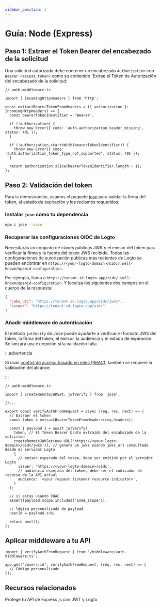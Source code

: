 ```yaml
---
sidebar_position: 3
---
```


# Guía: Node (Express)

## Paso 1: Extraer el Token Bearer del encabezado de la solicitud

Una solicitud autorizada debe contener un encabezado `Authorization` con `Bearer <access_token>` como su contenido. Extrae el Token de Autorización del encabezado de la solicitud:

```tsx
// auth_middleware.ts

import { IncomingHttpHeaders } from 'http';

const extractBearerTokenFromHeaders = ({ authorization }: IncomingHttpHeaders) => {
  const bearerTokenIdentifier = 'Bearer';

  if (!authorization) {
    throw new Error({ code: 'auth.authorization_header_missing', status: 401 });
  }

  if (!authorization.startsWith(bearerTokenIdentifier)) {
    throw new Error({ code: 'auth.authorization_token_type_not_supported', status: 401 });
  }

  return authorization.slice(bearerTokenIdentifier.length + 1);
};
```

## Paso 2: Validación del token

Para la demostración, usamos el paquete [jose](https://github.com/panva/jose) para validar la firma del token, el estado de expiración y los reclamos requeridos.

### Instalar `jose` como tu dependencia

```bash
npm i jose --save
```

### Recuperar las configuraciones OIDC de Logto

Necesitarás un conjunto de claves públicas JWK y el emisor del token para verificar la firma y la fuente del token JWS recibido. Todas las configuraciones de autorización públicas más recientes de Logto se pueden encontrar en `https://<your-logto-domain>/oidc/.well-known/openid-configuration`.

Por ejemplo, llama a `https://tenant-id.logto.app/oidc/.well-known/openid-configuration`. Y localiza los siguientes dos campos en el cuerpo de la respuesta:

```json
{
  "jwks_uri": "https://tenant-id.logto.app/oidc/jwks",
  "issuer": "https://tenant-id.logto.app/oidc"
}
```

### Añadir middleware de autenticación

El método `jwtVerify` de Jose puede ayudarte a verificar el formato JWS del token, la firma del token, el emisor, la audiencia y el estado de expiración. Se lanzará una excepción si la validación falla.

:::advertencia

Si usas [control de acceso basado en roles (RBAC)](/authorization/role-based-access-control/protect-api-resources-with-rbac), también se requiere la validación del alcance.

:::

```tsx
// auth-middleware.ts

import { createRemoteJWKSet, jwtVerify } from 'jose';

//...

export const verifyAuthFromRequest = async (req, res, next) => {
  // Extraer el token
  const token = extractBearerTokenFromHeaders(req.headers);

  const { payload } = await jwtVerify(
    token, // El Token Bearer bruto extraído del encabezado de la solicitud
    createRemoteJWKSet(new URL('https://<your-logto-domain>/oidc/jwks')), // genera un jwks usando jwks_uri consultado desde el servidor Logto
    {
      // emisor esperado del token, debe ser emitido por el servidor Logto
      issuer: 'https://<your-logto-domain>/oidc',
      // audiencia esperada del token, debe ser el indicador de recurso de la API actual
      audience: '<your request listener resource indicator>',
    }
  );

  // si estás usando RBAC
  assert(payload.scope.includes('some_scope'));

  // lógica personalizada de payload
  userId = payload.sub;

  return next();
};
```

## Aplicar middleware a tu API

```tsx
import { verifyAuthFromRequest } from '/middleware/auth-middleware.ts';

app.get('/user/:id', verifyAuthFromRequest, (req, res, next) => {
  // Código personalizado
});
```

## Recursos relacionados

<Url href="https://blog.logto.io/protect-your-express-js-api">
  Protege tu API de Express.js con JWT y Logto
</Url>

